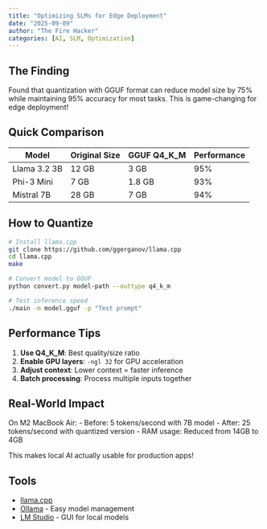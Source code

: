 ```yaml
---
title: "Optimizing SLMs for Edge Deployment"
date: "2025-09-09"
author: "The Fire Hacker"
categories: [AI, SLM, Optimization]
---
```


## The Finding

Found that quantization with GGUF format can reduce model size by 75% while maintaining 95% accuracy for most tasks. This is game-changing for edge deployment!

## Quick Comparison

| Model | Original Size | GGUF Q4_K_M | Performance |
|-------|--------------|-------------|-------------|
| Llama 3.2 3B | 12 GB | 3 GB | 95% |
| Phi-3 Mini | 7 GB | 1.8 GB | 93% |
| Mistral 7B | 28 GB | 7 GB | 94% |

## How to Quantize

```bash
# Install llama.cpp
git clone https://github.com/ggerganov/llama.cpp
cd llama.cpp
make

# Convert model to GGUF
python convert.py model-path --outtype q4_k_m

# Test inference speed
./main -m model.gguf -p "Test prompt"
```

## Performance Tips

1. **Use Q4_K_M**: Best quality/size ratio
2. **Enable GPU layers**: `-ngl 32` for GPU acceleration
3. **Adjust context**: Lower context = faster inference
4. **Batch processing**: Process multiple inputs together

## Real-World Impact

On M2 MacBook Air:
- Before: 5 tokens/second with 7B model
- After: 25 tokens/second with quantized version
- RAM usage: Reduced from 14GB to 4GB

This makes local AI actually usable for production apps!

## Tools

- [llama.cpp](https://github.com/ggerganov/llama.cpp)
- [Ollama](https://ollama.ai) - Easy model management
- [LM Studio](https://lmstudio.ai) - GUI for local models